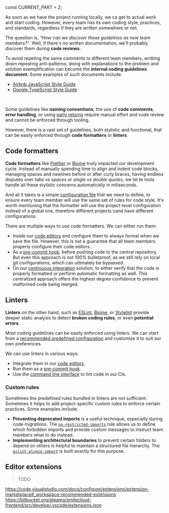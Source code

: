 


const CURRENT_PART = 2;


<TOC current={CURRENT_PART} />

As soon as we have the project running locally, we ca get to actual work and start coding. However, every team has its own coding style, practices, and standards, regardless if they are written somewhere or not.

The question is, _"How can we discover these guidelines as new team members?"_. Well, if there's no written documentation, we'll probably discover them during **code reviews**.

To avoid repeting the same comments to different team members, writting down repeating anti-patterns, along with explanations to the problem and solution exemplification can become the **internal coding guidelines document**. Some examples of such documents include:

- [Airbnb JavaScript Style Guide](https://github.com/airbnb/javascript)
- [Google TypeScript Style Guide](https://google.github.io/styleguide/tsguide.html)

<br />

Some guidelines like **naming conventions**, the use of **code comments**, **error handling**, or using [early returns](https://gomakethings.com/the-early-return-pattern-in-javascript/) require manual effort and code review and cannot be enforced through tooling.

However, there is a vast set of guidelines, both stylistic and functional, that can be easily enforced through **code formatters** or **linters**.

## Code formatters

**Code formatters** like [Prettier](https://prettier.io/) or [Biome](https://biomejs.dev/) trully impacted our development cycle. Instead of manually spending time to align and indent code blocks, managing spaces and newlines before or after curly braces, having endless disputes over _tabs vs spaces_ or _single vs double quotes_, we let te tools handle all these stylistic concerns automatically in miliseconds.

And all it takes is a simple [configuration file](https://prettier.io/docs/configuration#basic-configuration) that we need to define, to ensure every team member will use the same set of rules for code style. It's worth mentioning that the formatter will use the project-level configuration instead of a global one, therefore different projects cand have different configurations.

There are multiple ways to use code formatters. We can either run them:

- Inside our [code editors](https://prettier.io/docs/editors) and configure them to always format when we save the file. However, this is not a guarantee that all teem members properly configure their code editors.
- As a [pre-commit hook](https://prettier.io/docs/precommit), before pushing code to the central repository. But even this approach is not 100% bulletproof, as we still rely on local git configurations, which can ultimately be bypassed.
- On our [continuous integration](https://prettier.io/docs/ci) solution, to either verify that the code is properly formatted or perform automatic formatting as well. This centralized approach offers the highest degree confidence to prevent malformed code being merged.

## Linters

**Linters** on the other hand, such as [ESLint](https://eslint.org/), [Biome](https://biomejs.dev/), or [Stylelint](https://stylelint.io/) provide deeper static analysis to detect **broken coding rules**, or even **potential errors**.

Most coding guidelines can be easily enforced using linters. We can start from a [recommended predefined configuration](https://eslint.org/docs/latest/use/configure/configuration-files#using-predefined-configurations) and customize it to suit our own preferences.

We can use linters in various ways:

- Integrate them in our [code editors](https://eslint.org/docs/latest/use/integrations#editors).
- Run them as a [pre-commit hook](https://eslint.org/docs/latest/use/integrations#source-control).
- Use the [command line interface](https://eslint.org/docs/latest/use/command-line-interface) to lint code in our CIs.

### Custom rules

Sometimes the predefined rules bundled in linters are not sufficient. Sometimes it helps to add project-specific custom rules to enforce certain practices. Some examples include:

- **Preventing deprecated imports** is a useful technique, especially during code migrations. The [`no-restricted-imports`](https://eslint.org/docs/latest/rules/no-restricted-imports) rule allows us to define which forbidden imports and provide custom messages to instruct team members what to do instead.
- **Implementing architectural boundaries** to prevent certain folders to depend on others is helpful to maintain a structured file hierarchy. The [`eslint-plugin-import`](https://github.com/import-js/eslint-plugin-import) is built exactly for this purpose.

## Editor extensions

> TODO

https://code.visualstudio.com/docs/configure/extensions/extension-marketplace#_workspace-recommended-extensions
https://bitbucket.org/ateamo/smilecloud-frontend/src/develop/.vscode/extensions.json

